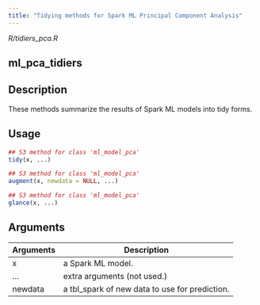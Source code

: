 ```yaml
---
title: "Tidying methods for Spark ML Principal Component Analysis"
---
```


*R/tidiers_pca.R*

## ml_pca_tidiers

## Description
These methods summarize the results of Spark ML models into tidy forms. 


## Usage
```r
## S3 method for class 'ml_model_pca'
tidy(x, ...) 

## S3 method for class 'ml_model_pca'
augment(x, newdata = NULL, ...) 

## S3 method for class 'ml_model_pca'
glance(x, ...) 
```

## Arguments
|Arguments|Description|
|---|---|
| x | a Spark ML model. |
| ... | extra arguments (not used.) |
| newdata | a tbl_spark of new data to use for prediction. |







